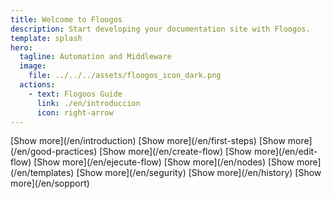 ```yaml
---
title: Welcome to Floogos
description: Start developing your documentation site with Floogos.
template: splash
hero:
  tagline: Automation and Middleware
  image:
    file: ../../../assets/floogos_icon_dark.png
  actions:
    - text: Flogoos Guide
      link: ./en/introduccion
      icon: right-arrow
---
```



<LinkCard
	title="Explore Floogos documentation"
	href="./en/introduction"
/>

<CardGrid stagger>
    <Card title="Introduction" icon="document">
        [Show more](/en/introduction)
    </Card>
    <Card title="First steps" icon='document'>
        [Show more](/en/first-steps)
    </Card>
    <Card title="Good practices" icon='document'>
        [Show more](/en/good-practices)
    </Card>
    <Card title="Create a flow" icon='pencil'>
        [Show more](/en/create-flow)
    </Card>
    <Card title="Edit flow" icon='pen'>
        [Show more](/en/edit-flow)
    </Card>
    <Card title="Ejecute flow" icon='rocket'>
        [Show more](/en/ejecute-flow)
    </Card>
    <Card title="Nodes" icon='puzzle'>
        [Show more](/en/nodes)
    </Card>
    <Card title="Templates" icon='seti:odata'>
        [Show more](/en/templates)
    </Card>
    <Card title="Segurity" icon='seti:odata'>
        [Show more](/en/segurity)
    </Card>
    <Card title="History" icon='seti:odata'>
        [Show more](/en/history)
    </Card>
    <Card title="Sopport" icon='seti:odata'>
        [Show more](/en/sopport)
    </Card>
</CardGrid>
